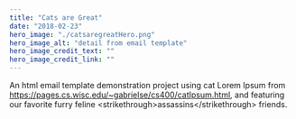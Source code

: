 ```yaml
---
title: "Cats are Great"
date: "2018-02-23"
hero_image: "./catsaregreatHero.png"
hero_image_alt: "detail from email template"
hero_image_credit_text: ""
hero_image_credit_link: ""
---
```


An html email template demonstration project using cat Lorem Ipsum from https://pages.cs.wisc.edu/~gabrielse/cs400/catIpsum.html, and featuring our favorite furry feline &lt;strikethrough><span text-decoration="strikethrough">assassins</span>&lt;/strikethrough> friends.

